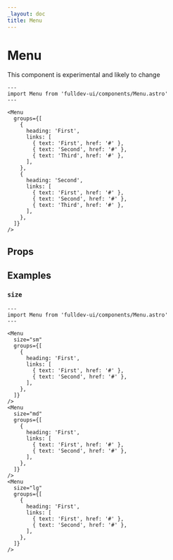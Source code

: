 ```yaml
---
_layout: doc
title: Menu
---
```



# Menu

<aside>This component is experimental and likely to change</aside>

```astro live
---
import Menu from 'fulldev-ui/components/Menu.astro'
---

<Menu
  groups={[
    {
      heading: 'First',
      links: [
        { text: 'First', href: '#' },
        { text: 'Second', href: '#' },
        { text: 'Third', href: '#' },
      ],
    },
    {
      heading: 'Second',
      links: [
        { text: 'First', href: '#' },
        { text: 'Second', href: '#' },
        { text: 'Third', href: '#' },
      ],
    },
  ]}
/>
```

## Props

<PropsTable />

## Examples

### `size`

```astro live
---
import Menu from 'fulldev-ui/components/Menu.astro'
---

<Menu
  size="sm"
  groups={[
    {
      heading: 'First',
      links: [
        { text: 'First', href: '#' },
        { text: 'Second', href: '#' },
      ],
    },
  ]}
/>
<Menu
  size="md"
  groups={[
    {
      heading: 'First',
      links: [
        { text: 'First', href: '#' },
        { text: 'Second', href: '#' },
      ],
    },
  ]}
/>
<Menu
  size="lg"
  groups={[
    {
      heading: 'First',
      links: [
        { text: 'First', href: '#' },
        { text: 'Second', href: '#' },
      ],
    },
  ]}
/>
```
